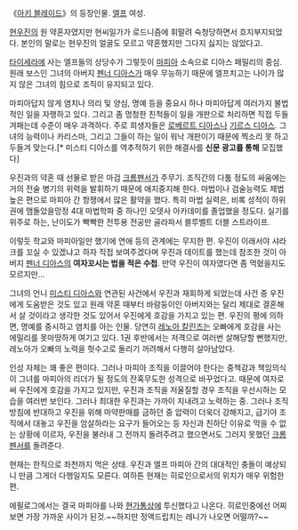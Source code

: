 《[[아키 블레이드]]》의 등장인물. [[엘프]] 여성.

[[현우진]]의 원 약혼자였지만 현씨일가가 로드니즘에 휘말려 숙청당하면서 흐지부지되었다. 본인의 말로는 현우진의 얼굴도 모르고 약혼했지만 그다지 싫지는 않았다고. 

[[타이세라]]에 사는 엘프들의 상당수가 그렇듯이 [[마피아]] 소속으로 디아스 패밀리의 중심. 원래 보스인 그녀의 아버지 [[펜너 디아스]]가 매우 무능하기 때문에 엘프치고는 나이가 많지 않은 그녀의 힘으로 조직이 유지되고 있다.

마피아답지 않게 염치나 의리 및 양심, 명예 등을 중요시 하나 마피아답게 여러가지 불법적인 일을 자행하고 있다. 그리고 좀 멍청한 친척들이 일을 개판으로 처리하면 직접 두들겨패는데 수준이 매우 과격하다. 주로 희생자들은 [[로베르트 디아스]]나 [[기르스 디아스]]. 그녀의 능력이나 카리스마, 그리고 그들이 하는 일이 워낙 개판이기 때문에 찍소리 못 하고 두들겨 맞는다.[* 미스티 디아스를 역추적하기 위한 해결사를 '''신문 광고를 통해''' 모집했다]

우진과의 약혼 때 선물로 받은 마검 [[크롬펜서]]가 주무기. 조직간의 다툼 정도의 싸움에는 거의 전술 병기의 위력을 발휘하기 때문에 애지중지해 한다. 마법이나 검술능력도 제법 높은 편으로 마피아 간 항쟁에서 많은 활약을 했다. 특히 마법 실력은, 비록 성적이 하위권에 맴돌았을망정 4대 마법학파 중 하나인 오뎃사 아카데미를 졸업했을 정도다. 실기를 위주로 하는, 난이도가 빡빡한 전투용 전공만 골라파서 블루벨트 더블 스트라이프.

이렇듯 학교와 마피아일만 했기에 연애 등의 관계에는 무지한 편. 우진이 이래서야 샤라크를 꼬실 수 있겠냐고 하자 직접 보여주겠다며 우진과 데이트를 했는데 참조한 것이 아버지 [[펜너 디아스]]의 '''여자꼬시는 법을 적은 수첩'''. 만약 우진이 여자였다면 좀 먹혔을지도 모르지만...

그녀의 언니 [[미스티 디아스]]와 연관된 사건에서 우진과 재회하게 되었는데 사건 중 우진에게 도움받은 것도 있고 원래 약혼 때부터 바람둥이인 아버지와는 달리 제대로 결혼해서 살 것이라고 생각한 것도 있어서 우진에게 호감을 가지고 있는 편. 우진의 평에 의하면, 명예를 중시하고 염치를 아는 인물. 당연히 [[레노아 칼린즈]]는 오빠에게 호감을 사는 에밀리를 못마땅하게 여기고 있다. 1권 후반에서는 저격으로 여러번 살해당할 뻔했지만, 레노아가 오빠의 노력을 헛수고로 돌리기 꺼려해서 다행히 살아남았다.

인성 자체는 꽤 좋은 편이다. 그러나 마피아 조직을 이끌어야 한다는 중책감과 책임의식이 그녀를 마피아의 리더가 될 정도의 잔혹무도한 성격으로 바꾸었다고. 때문에 여자로써 우진에게 호감을 가지고 있지만, 우진과 조직을 저울질할 경우 조직을 우선시하는 모습을 여러번 보인다. 그러나 최대한 우진과는 가까이 지내려고 노력하는 중.
그러나 조직방침에 반대하고 우진을 위해 마약판매를 금하던 중 압력이 더욱더 강해지고, 급기야 조직에서 대놓고 우진을 암살하라는 요구가 들어오는 등 자신과 친하단 이유로 막을 수 없는 상황에 이르자, 우진을 불러내 그 전까지 돌려주려고 했으면서도 그러지 못했던 [[크롬펜서]]를 돌려준다.

현재는 한직으로 좌천까지 먹은 상태. 우진과 엘프 마피아 간의 대대적인 충돌이 예상되니 만큼 그게더 다행일지도 모른다. 여하튼 현재는 히로인으로서의 위치가 매우 위험한 편.

에필로그에서는 결국 마피아를 나와 [[현가통상]]에 투신했다고 나온다. 히로인중에선 어찌보면 가장 가까운 사이가 된것.~~하지만 정액드립치는 레니가 나오면 어떨까?~~

